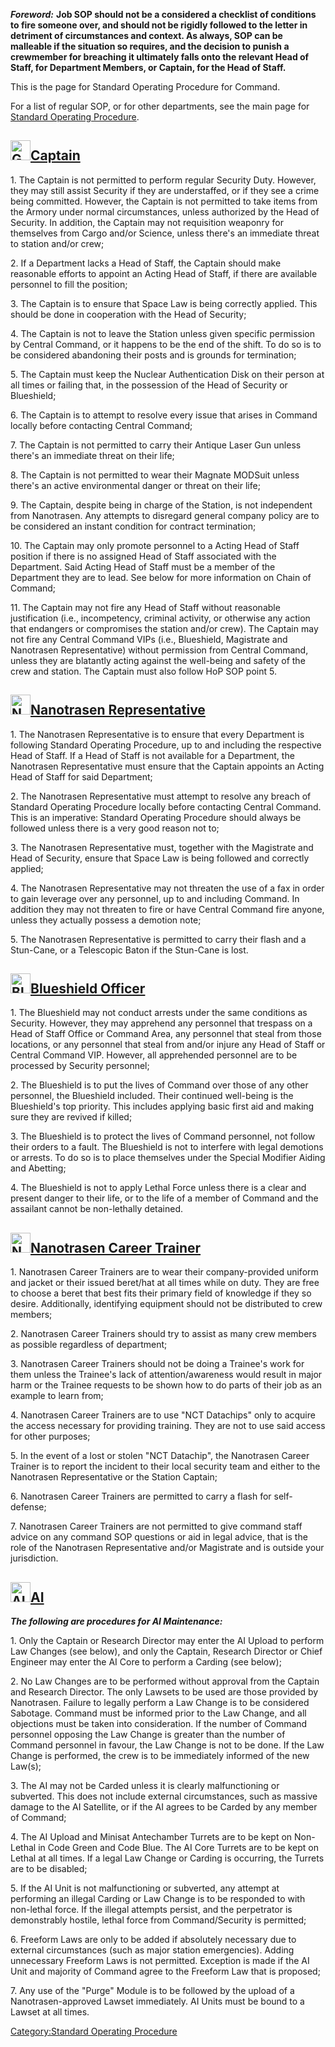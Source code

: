 <!-- 
=== WARNING ===

Editing this page on the wiki will get overwritten by the next autowiki update from the internal git.
Please edit on there.

=== WARNING ===   
-->
'''''Foreword:''''' '''Job SOP should not be a considered a checklist of conditions to fire someone over, and should not be rigidly followed to the letter in detriment of circumstances and context. As always, SOP can be malleable if the situation so requires, and the decision to punish a crewmember for breaching it ultimately falls onto the relevant Head of Staff, for Department Members, or Captain, for the Head of Staff.'''

This is the page for Standard Operating Procedure for Command.

For a list of regular SOP, or for other departments, see the main page for [[Standard Operating Procedure]].

==[[File:Generic_captain.png|32px]][[Captain]]==

1. The Captain is not permitted to perform regular Security Duty. However, they may still assist Security if they are understaffed, or if they see a crime being committed. However, the Captain is not permitted to take items from the Armory under normal circumstances, unless authorized by the Head of Security. In addition, the Captain may not requisition weaponry for themselves from Cargo and/or Science, unless there's an immediate threat to station and/or crew;
    
2. If a Department lacks a Head of Staff, the Captain should make reasonable efforts to appoint an Acting Head of Staff, if there are available personnel to fill the position;
    
3. The Captain is to ensure that Space Law is being correctly applied. This should be done in cooperation with the Head of Security;
    
4. The Captain is not to leave the Station unless given specific permission by Central Command, or it happens to be the end of the shift. To do so is to be considered abandoning their posts and is grounds for termination;
    
5. The Captain must keep the Nuclear Authentication Disk on their person at all times or failing that, in the possession of the Head of Security or Blueshield;
    
6. The Captain is to attempt to resolve every issue that arises in Command locally before contacting Central Command;
    
7. The Captain is not permitted to carry their Antique Laser Gun unless there's an immediate threat on their life;

8. The Captain is not permitted to wear their Magnate MODSuit unless there's an active environmental danger or threat on their life;
    
9. The Captain, despite being in charge of the Station, is not independent from Nanotrasen. Any attempts to disregard general company policy are to be considered an instant condition for contract termination;
    
10. The Captain may only promote personnel to a Acting Head of Staff position if there is no assigned Head of Staff associated with the Department. Said Acting Head of Staff must be a member of the Department they are to lead. See below for more information on Chain of Command;
    
11. The Captain may not fire any Head of Staff without reasonable justification (i.e., incompetency, criminal activity, or otherwise any action that endangers or compromises the station and/or crew). The Captain may not fire any Central Command VIPs (i.e., Blueshield, Magistrate and Nanotrasen Representative) without permission from Central Command, unless they are blatantly acting against the well-being and safety of the crew and station. The Captain must also follow HoP SOP point 5.

==[[File:NanoRep.png|32px]][[Nanotrasen Representative]]==

1. The Nanotrasen Representative is to ensure that every Department is following Standard Operating Procedure, up to and including the respective Head of Staff. If a Head of Staff is not available for a Department, the Nanotrasen Representative must ensure that the Captain appoints an Acting Head of Staff for said Department;
    
2. The Nanotrasen Representative must attempt to resolve any breach of Standard Operating Procedure locally before contacting Central Command. This is an imperative: Standard Operating Procedure should always be followed unless there is a very good reason not to;
    
3. The Nanotrasen Representative must, together with the Magistrate and Head of Security, ensure that Space Law is being followed and correctly applied;
    
4. The Nanotrasen Representative may not threaten the use of a fax in order to gain leverage over any personnel, up to and including Command. In addition they may not threaten to fire or have Central Command fire anyone, unless they actually possess a demotion note;
    
5. The Nanotrasen Representative is permitted to carry their flash and a Stun-Cane, or a Telescopic Baton if the Stun-Cane is lost.

==[[File:Blueshield.png|32px]][[Blueshield Officer]]==

1. The Blueshield may not conduct arrests under the same conditions as Security. However, they may apprehend any personnel that trespass on a Head of Staff Office or Command Area, any personnel that steal from those locations, or any personnel that steal from and/or injure any Head of Staff or Central Command VIP. However, all apprehended personnel are to be processed by Security personnel;
    
2. The Blueshield is to put the lives of Command over those of any other personnel, the Blueshield included. Their continued well-being is the Blueshield's top priority. This includes applying basic first aid and making sure they are revived if killed;
    
3. The Blueshield is to protect the lives of Command personnel, not follow their orders to a fault. The Blueshield is not to interfere with legal demotions or arrests. To do so is to place themselves under the Special Modifier Aiding and Abetting;
    
4. The Blueshield is not to apply Lethal Force unless there is a clear and present danger to their life, or to the life of a member of Command and the assailant cannot be non-lethally detained.

==[[File:NCT.png|32px]][[Nanotrasen Career Trainer]]==

1. Nanotrasen Career Trainers are to wear their company-provided uniform and jacket or their issued beret/hat at all times while on duty. They are free to choose a beret that best fits their primary field of knowledge if they so desire. Additionally, identifying equipment should not be distributed to crew members;
    
2. Nanotrasen Career Trainers should try to assist as many crew members as possible regardless of department;
    
3. Nanotrasen Career Trainers should not be doing a Trainee's work for them unless the Trainee's lack of attention/awareness would result in major harm or the Trainee requests to be shown how to do parts of their job as an example to learn from;
    
4. Nanotrasen Career Trainers are to use "NCT Datachips" only to acquire the access necessary for providing training. They are not to use said access for other purposes;
    
5. In the event of a lost or stolen "NCT Datachip", the Nanotrasen Career Trainer is to report the incident to their local security team and either to the Nanotrasen Representative or the Station Captain;
    
6. Nanotrasen Career Trainers are permitted to carry a flash for self-defense;
    
7. Nanotrasen Career Trainers are not permitted to give command staff advice on any command SOP questions or aid in legal advice, that is the role of the Nanotrasen Representative and/or Magistrate and is outside your jurisdiction.

==[[File:AI.gif|32px]][[AI]]==

'''''The following are procedures for AI Maintenance:'''''

1. Only the Captain or Research Director may enter the AI Upload to perform Law Changes (see below), and only the Captain, Research Director or Chief Engineer may enter the AI Core to perform a Carding (see below);
    
2. No Law Changes are to be performed without approval from the Captain and Research Director. The only Lawsets to be used are those provided by Nanotrasen. Failure to legally perform a Law Change is to be considered Sabotage. Command must be informed prior to the Law Change, and all objections must be taken into consideration. If the number of Command personnel opposing the Law Change is greater than the number of Command personnel in favour, the Law Change is not to be done. If the Law Change is performed, the crew is to be immediately informed of the new Law(s);
    
3. The AI may not be Carded unless it is clearly malfunctioning or subverted. This does not include external circumstances, such as massive damage to the AI Satellite, or if the AI agrees to be Carded by any member of Command;
    
4. The AI Upload and Minisat Antechamber Turrets are to be kept on Non-Lethal in Code Green and Code Blue. The AI Core Turrets are to be kept on Lethal at all times. If a legal Law Change or Carding is occurring, the Turrets are to be disabled;
    
5. If the AI Unit is not malfunctioning or subverted, any attempt at performing an illegal Carding or Law Change is to be responded to with non-lethal force. If the illegal attempts persist, and the perpetrator is demonstrably hostile, lethal force from Command/Security is permitted;
    
6. Freeform Laws are only to be added if absolutely necessary due to external circumstances (such as major station emergencies). Adding unnecessary Freeform Laws is not permitted. Exception is made if the AI Unit and majority of Command agree to the Freeform Law that is proposed;
    
7. Any use of the "Purge" Module is to be followed by the upload of a Nanotrasen-approved Lawset immediately. AI Units must be bound to a Lawset at all times.

{{SOPTable}}
[[Category:Standard Operating Procedure]]
